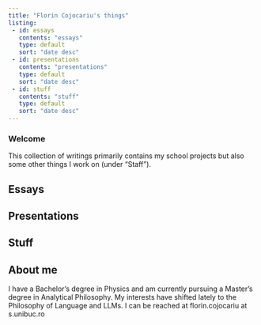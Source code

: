 ```yaml
---
title: "Florin Cojocariu's things"
listing:
 - id: essays
   contents: "essays"
   type: default
   sort: "date desc"
 - id: presentations
   contents: "presentations"
   type: default
   sort: "date desc"
 - id: stuff
   contents: "stuff"
   type: default
   sort: "date desc"
---
```


### Welcome

This collection of writings primarily contains my school projects but also some other things I work on (under "Staff").

## Essays
::: {#essays}
:::

## Presentations
::: {#presentations}
:::

## Stuff
::: {#stuff}
:::

## About me

I have a Bachelor's degree in Physics and am currently pursuing a Master's degree in Analytical Philosophy. My interests have shifted lately to the Philosophy of Language and LLMs. I can be reached at florin.cojocariu at s.unibuc.ro

